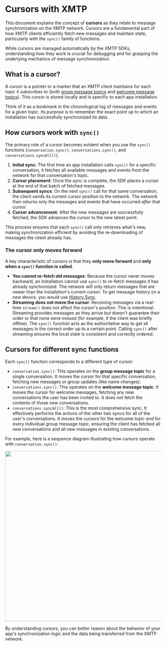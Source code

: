 # Cursors with XMTP

This document explains the concept of **cursors** as they relate to message synchronization on the XMTP network. Cursors are a fundamental part of how XMTP clients efficiently fetch new messages and maintain state, particularly with the `sync()` family of functions.

While cursors are managed automatically by the XMTP SDKs, understanding how they work is crucial for debugging and for grasping the underlying mechanics of message synchronization.

## What is a cursor?

A cursor is a pointer or a marker that an XMTP client maintains for each topic it subscribes to (both [group message topics](/protocol/topics#group-message-topic) and [welcome message topics](/protocol/topics#welcome-message-topic)). This cursor is stored locally and is specific to each app installation.

Think of it as a bookmark in the chronological log of messages and events for a given topic. Its purpose is to remember the exact point up to which an installation has successfully synchronized its data.

## How cursors work with `sync()`

The primary role of a cursor becomes evident when you use the `sync()` functions (`conversation.sync()`, `conversations.sync()`, and `conversations.syncAll()`).

1.  **Initial sync**: The first time an app installation calls `sync()` for a specific conversation, it fetches all available messages and events from the network for that conversation's topic.
2.  **Cursor placement**: Once the sync is complete, the SDK places a cursor at the end of that batch of fetched messages.
3.  **Subsequent syncs**: On the next `sync()` call for that same conversation, the client sends its current cursor position to the network. The network then returns only the messages and events that have occurred *after* that cursor.
4.  **Cursor advancement**: After the new messages are successfully fetched, the SDK advances the cursor to the new latest point.

This process ensures that each `sync()` call only retrieves what's new, making synchronization efficient by avoiding the re-downloading of messages the client already has.

### The cursor only moves forward

A key characteristic of cursors is that they **only move forward** and **only when a `sync()` function is called**.

- **You cannot re-fetch old messages**: Because the cursor never moves backward, an installation cannot use `sync()` to re-fetch messages it has already synchronized. The network will only return messages that are newer than the installation's current cursor. To get message history on a *new* device, you would use [History Sync](/inboxes/history-sync).
- **Streaming does not move the cursor**: Receiving messages via a real-time `stream()` does not affect the cursor's position. This is intentional. Streaming provides messages as they arrive but doesn't guarantee their order or that none were missed (for example, if the client was briefly offline). The `sync()` function acts as the authoritative way to get all messages in the correct order up to a certain point. Calling `sync()` after streaming ensures the local state is consistent and correctly ordered.

## Cursors for different sync functions

Each `sync()` function corresponds to a different type of cursor:

- `conversation.sync()`: This operates on the **group message topic** for a single conversation. It moves the cursor for that specific conversation, fetching new messages or group updates (like name changes).
- `conversations.sync()`: This operates on the **welcome message topic**. It moves the cursor for welcome messages, fetching any new conversations the user has been invited to. It does *not* fetch the contents of those new conversations.
- `conversations.syncAll()`: This is the most comprehensive sync. It effectively performs the actions of the other two syncs for all of the user's conversations. It moves the cursors for the welcome topic *and* for every individual group message topic, ensuring the client has fetched all new conversations and all new messages in existing conversations.

For example, here is a sequence diagram illustrating how cursors operate with `conversation.sync()`:

<div>
  <img src="https://raw.githubusercontent.com/xmtp/docs-xmtp-org/refs/heads/main/docs/pages/img/cursor-for-convo-sync.png" width="550px" />
</div>

By understanding cursors, you can better reason about the behavior of your app's synchronization logic and the data being transferred from the XMTP network.

